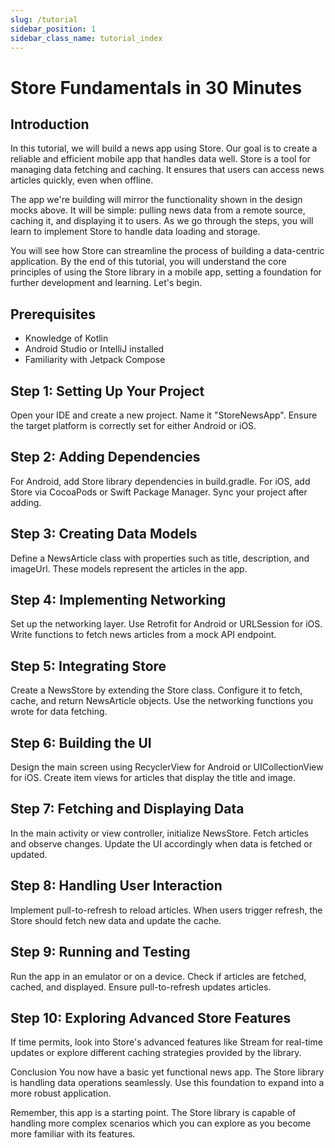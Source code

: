 ```yaml
---
slug: /tutorial
sidebar_position: 1
sidebar_class_name: tutorial_index
---
```




# Store Fundamentals in 30 Minutes

## Introduction

In this tutorial, we will build a news app using Store. Our goal is to create a reliable and efficient mobile app that handles data well. Store is a tool for managing data fetching and caching. It ensures that users can access news articles quickly, even when offline.

<StoreNewsAppImage/>

The app we're building will mirror the functionality shown in the design mocks above. It will be simple: pulling news data from a remote source, caching it, and displaying it to users. As we go through the steps, you will learn to implement Store to handle data loading and storage.

You will see how Store can streamline the process of building a data-centric application. By the end of this tutorial, you will understand the core principles of using the Store library in a mobile app, setting a foundation for further development and learning. Let's begin.

## Prerequisites
- Knowledge of Kotlin
- Android Studio or IntelliJ installed
- Familiarity with Jetpack Compose

## Step 1: Setting Up Your Project
Open your IDE and create a new project. Name it "StoreNewsApp". Ensure the target platform is correctly set for either Android or iOS.

## Step 2: Adding Dependencies
For Android, add Store library dependencies in build.gradle. For iOS, add Store via CocoaPods or Swift Package Manager. Sync your project after adding.

## Step 3: Creating Data Models
Define a NewsArticle class with properties such as title, description, and imageUrl. These models represent the articles in the app.

## Step 4: Implementing Networking
Set up the networking layer. Use Retrofit for Android or URLSession for iOS. Write functions to fetch news articles from a mock API endpoint.

## Step 5: Integrating Store
Create a NewsStore by extending the Store class. Configure it to fetch, cache, and return NewsArticle objects. Use the networking functions you wrote for data fetching.

## Step 6: Building the UI
Design the main screen using RecyclerView for Android or UICollectionView for iOS. Create item views for articles that display the title and image.

## Step 7: Fetching and Displaying Data
In the main activity or view controller, initialize NewsStore. Fetch articles and observe changes. Update the UI accordingly when data is fetched or updated.

## Step 8: Handling User Interaction
Implement pull-to-refresh to reload articles. When users trigger refresh, the Store should fetch new data and update the cache.

## Step 9: Running and Testing
Run the app in an emulator or on a device. Check if articles are fetched, cached, and displayed. Ensure pull-to-refresh updates articles.

## Step 10: Exploring Advanced Store Features
If time permits, look into Store's advanced features like Stream for real-time updates or explore different caching strategies provided by the library.

Conclusion
You now have a basic yet functional news app. The Store library is handling data operations seamlessly. Use this foundation to expand into a more robust application.

Remember, this app is a starting point. The Store library is capable of handling more complex scenarios which you can explore as you become more familiar with its features.